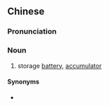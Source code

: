 {{also|电瓶}}
==Chinese==
{{zh-forms|s=电瓶}}

===Pronunciation===
{{zh-pron
|m=diànpíng
|c=din6 ping4
|mn=tiān-pân
|cat=n
}}

===Noun===
{{zh-noun}}

# storage [[battery]], [[accumulator]]

====Synonyms====
* {{zh-l|蓄電池}}